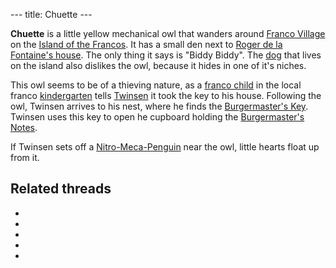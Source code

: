 ---
title: Chuette
---

{{Infobox Character
 |image=Chuette.jpg
 |race=creature|label=owl
 |gender=none
 |size=small
 |age=
 |magical=no
 |lba1=
 |lba2=yes
 |alignment=neutral
 |occupation=
 |requires=
 |amount=
 |fam1=
 |fam2=
 |planet=
 |island=
 |building=
}}

'''Chuette''' is a little yellow mechanical owl that wanders around [[Franco Village]] on the [[Island of the Francos]]. It has a small den next to [[Roger de la Fontaine's house]]. The only thing it says is "Biddy Biddy". The [[dog]] that lives on the island also dislikes the owl, because it hides in one of it's niches.

This owl seems to be of a thieving nature, as a [[franco child]] in the local franco [[kindergarten]] tells [[Twinsen]] it took the key to his house. Following the owl, Twinsen arrives to his nest, where he finds the [[Burgermaster's Key]]. Twinsen uses this key to open he cupboard holding the [[Burgermaster's Notes]].

If Twinsen sets off a [[Nitro-Meca-Penguin]] near the owl, little hearts float up from it.

==Related threads==
* {{thread|id=6851|title=Clock owl}}
* {{thread|id=5857|title=Poor owl...}}
* {{thread|id=2410|title=That bloody Francos mech}}
* {{thread|id=1807|title=Annoying windup bird on Isle of Francos}}
* {{thread|id=1335|title=Owl}}